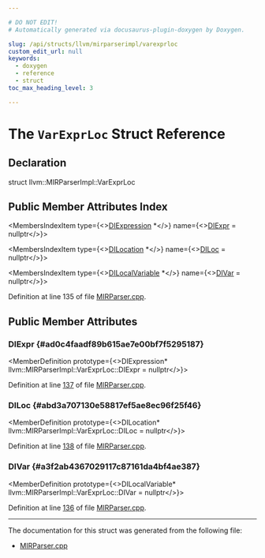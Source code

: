 ```yaml
---

# DO NOT EDIT!
# Automatically generated via docusaurus-plugin-doxygen by Doxygen.

slug: /api/structs/llvm/mirparserimpl/varexprloc
custom_edit_url: null
keywords:
  - doxygen
  - reference
  - struct
toc_max_heading_level: 3

---
```





# The `VarExprLoc` Struct Reference

<DoxygenPage pluginConfig={pluginConfig}>



## Declaration

<CodeBlock>struct llvm::MIRParserImpl::VarExprLoc</CodeBlock>

## Public Member Attributes Index

<MembersIndex>

<MembersIndexItem
  type={<><a href="/docs/api/classes/llvm/diexpression">DIExpression</a> &#42;</>}
  name={<><a href="#ad0c4faadf89b615ae7e00bf7f5295187">DIExpr</a> = nullptr</>}>
</MembersIndexItem>

<MembersIndexItem
  type={<><a href="/docs/api/classes/llvm/dilocation">DILocation</a> &#42;</>}
  name={<><a href="#abd3a707130e58817ef5ae8ec96f25f46">DILoc</a> = nullptr</>}>
</MembersIndexItem>

<MembersIndexItem
  type={<><a href="/docs/api/classes/llvm/dilocalvariable">DILocalVariable</a> &#42;</>}
  name={<><a href="#a3f2ab4367029117c87161da4bf4ae387">DIVar</a> = nullptr</>}>
</MembersIndexItem>

</MembersIndex>


Definition at line 135 of file <a href="/docs/api/files/lib/lib/codegen/lib/codegen/mirparser/mirparser-cpp">MIRParser.cpp</a>.

<SectionDefinition>

## Public Member Attributes

### DIExpr {#ad0c4faadf89b615ae7e00bf7f5295187}

<MemberDefinition
  prototype={<>DIExpression&#42; llvm::MIRParserImpl::VarExprLoc::DIExpr = nullptr</>}>

Definition at line <a href="/docs/api/files/lib/lib/codegen/lib/codegen/mirparser/mirparser-cpp/#l00137">137</a> of file <a href="/docs/api/files/lib/lib/codegen/lib/codegen/mirparser/mirparser-cpp">MIRParser.cpp</a>.
</MemberDefinition>

### DILoc {#abd3a707130e58817ef5ae8ec96f25f46}

<MemberDefinition
  prototype={<>DILocation&#42; llvm::MIRParserImpl::VarExprLoc::DILoc = nullptr</>}>

Definition at line <a href="/docs/api/files/lib/lib/codegen/lib/codegen/mirparser/mirparser-cpp/#l00138">138</a> of file <a href="/docs/api/files/lib/lib/codegen/lib/codegen/mirparser/mirparser-cpp">MIRParser.cpp</a>.
</MemberDefinition>

### DIVar {#a3f2ab4367029117c87161da4bf4ae387}

<MemberDefinition
  prototype={<>DILocalVariable&#42; llvm::MIRParserImpl::VarExprLoc::DIVar = nullptr</>}>

Definition at line <a href="/docs/api/files/lib/lib/codegen/lib/codegen/mirparser/mirparser-cpp/#l00136">136</a> of file <a href="/docs/api/files/lib/lib/codegen/lib/codegen/mirparser/mirparser-cpp">MIRParser.cpp</a>.
</MemberDefinition>

</SectionDefinition>

<hr/>

The documentation for this struct was generated from the following file:

<ul>
<li><a href="/docs/api/files/lib/lib/codegen/lib/codegen/mirparser/mirparser-cpp">MIRParser.cpp</a></li>
</ul>

</DoxygenPage>
